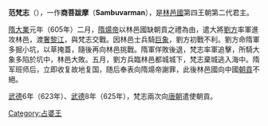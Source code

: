 '''范梵志'''（{{bd|？||629年|catIdx=S范}}），一作'''商菩跋摩'''（'''Sambuvarman'''），是[[林邑國|林邑國]]第四王朝第二代君主。

[[隋|隋]][[大業|大業]]元年（605年）二月，[[隋煬帝|隋煬帝]]以林邑國缺朝貢之禮為由，遣大將[[劉方|劉方]]率軍進攻林邑，渡[[奢黎江|奢黎江]]，與梵志交戰。因林邑士兵騎[[大象|巨象]]，劉方初戰不利。劉方命隋軍多掘小坑，以草掩蓋，隨後再向林邑挑戰。隋軍佯敗後退，梵志率軍追擊，所騎大象多陷於坑中，林邑大敗。五月，劉方兵臨林邑都城城下，梵志棄城逃入海中。隋军班师后，立即收复故地复国，随后奉表向隋煬帝謝罪，此後林邑國向中國[[朝貢|朝貢]]不絕。

[[武德|武德]]6年（623年）、[[武德|武德]]8年（625年），梵志兩次向[[唐朝|唐朝]]遣使朝貢。

{{wikisource|隋書/卷82|《隋書‧林邑列傳》}}

{{start box}}
{{s-before|[[高式律陀羅跋摩|高式律陀羅跋摩]]}}
{{s-title|[[占城|林邑國]]國王|約605年以前—629年}}
{{s-after|[[范頭黎|范頭黎]]}}
{{end box}}

{{占婆君主}}
{{君王小作品}}

[[Category:占婆王|Category:占婆王]]